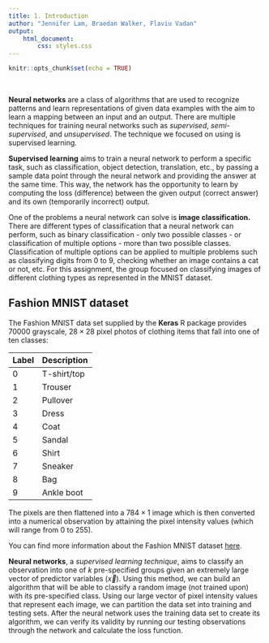 ```yaml
---
title: 1. Introduction
author: "Jennifer Lam, Braedan Walker, Flaviu Vadan"
output: 
    html_document:
        css: styles.css
---
```


```r
knitr::opts_chunk$set(echo = TRUE)
```

<p>&nbsp;</p>

**Neural networks** are a class of algorithms that are used to recognize patterns
and learn representations of given data examples with the aim to learn a mapping
between an input and an output. There are multiple techniques for training
neural networks such as *supervised*, *semi-supervised*, and *unsupervised*. The
technique we focused on using is supervised learning.

**Supervised learning** aims to train a neural network to perform a specific task,
such as classification, object detection, translation, etc., by passing a sample
data point through the neural network and providing the answer at the same time.
This way, the network has the opportunity to learn by computing the loss
(difference) between the given output (correct answer) and its own (temporarily
  incorrect) output.

One of the problems a neural network can solve is **image classification.** There
are different types of classification that a neural network can perform, such
as binary classification - only two possible classes - or classification of
multiple options - more than two possible classes. Classification of multiple
options can be applied to multiple problems such as classifying digits from 0 to
9, checking whether an image contains a cat or not, etc. For this assignment,
the group focused on classifying images of different clothing types as
represented in the MNIST dataset.

## Fashion MNIST dataset

The Fashion MNIST data set supplied by the **Keras** R package provides 70000
grayscale, $28 \times 28$ pixel photos of clothing items that fall into one of
ten classes:

| Label | Description |
|-------|-------------|
| 0     | T-shirt/top |
| 1     | Trouser     |
| 2     | Pullover    |
| 3     | Dress       |
| 4     | Coat        |
| 5     | Sandal      |
| 6     | Shirt       |
| 7     | Sneaker     |
| 8     | Bag         |
| 9     | Ankle boot  |

The pixels are then flattened into a $784 \times 1$ image which is then
converted into a numerical observation by attaining the pixel intensity values
(which will range from 0 to 255).

You can find more information about the Fashion MNIST dataset [here](https://github.com/zalandoresearch/fashion-mnist).


**Neural networks**, a *supervised learning technique*, aims to classify an
observation into one of $k$ pre-specified groups given an extremely large vector
of predictor variables ($\vec{x}$). Using this method, we can build an algorithm
that will be able to classify a random image (not trained upon) with its
pre-specified class. Using our large vector of pixel intensity values that
represent each image, we can partition the data set into training and testing
sets. After the neural network uses the training data set to create its
algorithm, we can verify its validity by running our testing observations
through the network and calculate the loss function.